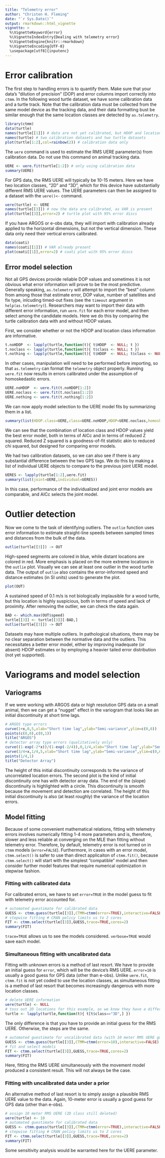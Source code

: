 ```yaml
---
title: "Telemetry error"
author: "Christen H. Fleming"
date: "`r Sys.Date()`"
output: rmarkdown::html_vignette
vignette: >
  %\VignetteKeyword{error}
  %\VignetteIndexEntry{Dealing with telemetry error}
  %\VignetteEngine{knitr::rmarkdown}
  %\VignetteEncoding{UTF-8}
  \usepackage[utf8]{inputenc}
---
```


# Error calibration

The first step to handling errors is to quantify them. Make sure that your data's "dilution of precision" (DOP) and error columns import correctly into `ctmm`. In the following wood turtle dataset, we have some calibration data and a turtle track. Note that the calibration data must be collected from the same model device as the tracking data, and their data formatting bust be similar enough that the same location classes are detected by `as.telemetry`.

```r
library(ctmm)
data(turtle)
names(turtle[[1]]) # data are not yet calibrated, but HDOP and location class is present
names(turtle) # two calibration datasets and two turtle datasets
plot(turtle[1:2],col=rainbow(2)) # calibration data only
```

The `uere` command is used to estimate the RMS UERE parameter(s) from calibration data. Do not use this command on animal tracking data.

```r
UERE <- uere.fit(turtle[1:2]) # only using calibration data
summary(UERE)
```

For GPS data, the RMS UERE will typically be 10-15 meters.
Here we have two location classes, "2D" and "3D", which for this device have substantially different RMS UERE values.
The UERE parameters can then be assigned to a dataset with the `uere()<-` command.

```r
uere(turtle) <- UERE
names(turtle[[3]]) # now the data are calibrated, as VAR is present
plot(turtle[[3]],error=2) # turtle plot with 95% error discs
```

If you have ARGOS or e-obs data, they will import with calibration already applied to the horizontal dimensions, but not the vertical dimension. These data only need their vertical errors calibrated.

```r
data(coati)
names(coati[[1]]) # VAR already present
plot(coati[[1]],error=2) # coati plot with 95% error discs
```

## Error model selection

Not all GPS devices provide reliable DOP values and sometimes it is not obvious what error information will prove to be the most predictive. Generally speaking, `as.telemetry` will attempt to import the "best" column from among those that estimate error, DOP value, number of satellites and fix type, inlcuding timed-out fixes (see the `timeout` argument in `help(as.telemetry)`). Researchers may want to import their data with different error information, run `uere.fit` for each error model, and then select among the candidate models. Here we do this by comparing the turtle calibration data with and without HDOP values.

First, we consider whether or not the HDOP and location class information are informative.
```r
t.noHDOP  <- lapply(turtle,function(t){ t$HDOP  <- NULL; t })
t.noclass <- lapply(turtle,function(t){ t$class <- NULL; t })
t.nothing <- lapply(turtle,function(t){ t$HDOP  <- NULL; t$class <- NULL; t })
```
In other cases, manipulation will need to be performed before importing, so that `as.telemetry` can format the `telemetry` object properly.
Running `uere.fit` now results in errors calibrated under the assumption of homoskedastic errors.
```r
UERE.noHDOP  <- uere.fit(t.noHDOP[1:2])
UERE.noclass <- uere.fit(t.noclass[1:2])
UERE.nothing <- uere.fit(t.nothing[1:2])
```
We can now apply model selection to the UERE model fits by summarizing them in a list.
```r
summary(list(HDOP.class=UERE,class=UERE.noHDOP,HDOP=UERE.noclass,homoskedastic=UERE.nothing))
```
We can see that the combination of location class and HDOP values yield the best error model,
both in terms of AICc and in terms of reduced Z squared.
Reduced Z squared is a goodness-of-fit statistic akin to reduced chi squared, but designed for comparing error models.

We had two calibration datasets, so we can also see if there is any substantial difference between the two GPS tags. We do this by making a list of individual UERE objects to compare to the previous joint UERE model.
```r
UERES <- lapply(turtle[1:2],uere.fit)
summary(list(joint=UERE,individual=UERES))
```
In this case, performance of the individualized and joint error models are comparable, and AICc selects the joint model.

# Outlier detection

Now we come to the task of identifying outliers. The `outlie` function uses error information to estimate straight-line speeds between sampled times and distances from the bulk of the data.

```r
outlie(turtle[[3]]) -> OUT
```

High-speed segments are colored in blue, while distant locations are colored in red. More emphasis is placed on the more extreme locations in the `outlie` plot. Visually we can see at least one outlier in the wood turtle data. The output of `outlie` also contains the error-informed speed and distance estimates (in SI units) used to generate the plot.

```r
plot(OUT)
```

A sustained speed of 0.1 m/s is not biologically implausible for a wood turtle, but this location is highly suspicious, both in terms of speed and lack of proximity. After removing the outlier, we can check the data again.

```r
BAD <- which.max(OUT$speed)
turtle[[3]] <- turtle[[3]][-BAD,]
outlie(turtle[[3]]) -> OUT
```

Datasets may have multiple outliers. In pathological situations, there may be no clear separation between the normative data and the outliers. This necessitates a better error model, either by improving inadequate (or absent) HDOP estimates or by employing a heavier tailed error distribution (not yet supported).

# Variograms and model selection

## Variograms

If we were working with ARGOS data or high resolution GPS data on a small animal, then we can get a "nugget" effect in the variogram that looks like an initial discontinuity at short time lags.

```r
# ARGOS type errors
curve(1+x,0,5,xlab="Short time lag",ylab="Semi-variance",ylim=c(0,6))
points(c(0,0),c(0,1))
title("ARGOS")
# detector array type errors (qualitatively only)
curve((1-exp(-2*x))/(1-exp(-2/4)),0,1/4,xlab="Short time lag",ylab="Semi-variance",ylim=c(0,6),xlim=c(0,5),add=FALSE)
curve(3/4+x,1/4,5,xlab="Short time lag",ylab="Semi-variance",ylim=c(0,6),add=TRUE,xlim=c(0,5))
points(1/4,1)
title("Detector Array")
```

The height of this initial discontinuity corresponds to the variance of uncorrelated location errors. The second plot is the kind of initial discontinuity one has with detector array data. The end of the (slope) discontinuity is highlighted with a circle. This discontinuity is smooth because the movement and detection are correlated. The height of this initial discontinuity is also (at least roughly) the variance of the location errors.

## Model fitting

Because of some convenient mathematical relations, fitting with telemetry errors involves numerically fitting 1-4 more parameters and is, therefore, slower and less reliable at converging on the MLE than fitting without telemetry error. Therefore, by default, telemetry error is not turned on in `ctmm` models (`error=FALSE`).
Furthermore, in cases with an error model, `ctmm.select()` is safer to use than direct applicaiton of `ctmm.fit()`, because `ctmm.select()` will start with the simplest "compatible" model and then consider further model features that require numerical optimization in stepwise fashion.

### Fitting with calibrated data

For calibrated errors, we have to set `error=TRUE` in the model guess to fit with telemetry error accounted for.

```r
# automated guestimate for calibrated data
GUESS <- ctmm.guess(turtle[[3]],CTMM=ctmm(error=TRUE),interactive=FALSE)
# stepwise fitting # CRAN policy limits us to 2 cores
FIT <- ctmm.select(turtle[[3]],GUESS,trace=TRUE,cores=2)
summary(FIT)
```

`trace=TRUE` allows us to see the models considered. `verbose=TRUE` would save each model.

### Simultaneous fitting with uncalibrated data

Fitting with unknown errors is a method of last resort. We have to provide an initial guess for `error`, which will be the device's RMS UERE. `error=10` is usually a good guess for GPS data (other than e-obs). Unlike `uere.fit`, `ctmm.fit` is not yet coded to use the location classes, as simultaneous fitting is a method of last resort that becomes increasingly dangerous with more location classes.

```r
# delete UERE information
uere(turtle) <- NULL
# toss out 2D locations for this example, as we know they have a different/larger RMS UERE
turtle <- lapply(turtle,function(t){ t[t$class=="3D",] })
```

The only difference is that you have to provide an initial guess for the RMS UERE. Otherwise, the steps are the same.

```r
# automated guestimate for uncalibrated data (with 10 meter RMS UERE guess)
GUESS <- ctmm.guess(turtle[[3]],CTMM=ctmm(error=10),interactive=FALSE)
# fit and select models
FIT <- ctmm.select(turtle[[3]],GUESS,trace=TRUE,cores=2)
summary(FIT)
```

Here, fitting the RMS UERE simultaneously with the movement model produced a consistent result.
This will not always be the case.

### Fitting with uncalibrated data under a prior

An alternative method of last resort is to simply assign a plausible RMS UERE value to the data. Again, 10-meter error is usually a good guess for GPS data (other than e-obs).

```r
# assign 10 meter RMS UERE (2D class still deleted)
uere(turtle) <- 10
# automated guestimate for calibrated data
GUESS <- ctmm.guess(turtle[[3]],CTMM=ctmm(error=TRUE),interactive=FALSE)
# stepwise fitting # CRAN policy limits us to 2 cores
FIT <- ctmm.select(turtle[[3]],GUESS,trace=TRUE,cores=2)
summary(FIT)
```

Some sensitivity analysis would be warranted here for the UERE parameter.
